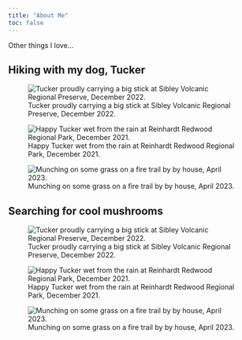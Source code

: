 ```yaml
---
title: "About Me"
toc: false
---
```

Other things I love...

## Hiking with my dog, Tucker

::: {layout="[[1, 1], [1, 0]]"}
![Tucker proudly carrying a big stick at Sibley Volcanic Regional Preserve, December 2022.](media/baba1.jpeg)

![Happy Tucker wet from the rain at Reinhardt Redwood Regional Park, December 2021.](media/baba2.jpeg)

![Munching on some grass on a fire trail by by house, April 2023.](media/baba3.jpeg)
:::

## Searching for cool mushrooms

::: {layout="[[1, 1], [1]]"}
![Tucker proudly carrying a big stick at Sibley Volcanic Regional Preserve, December 2022.](media/baba1.jpeg)

![Happy Tucker wet from the rain at Reinhardt Redwood Regional Park, December 2021.](media/baba2.jpeg)

![Munching on some grass on a fire trail by by house, April 2023.](media/baba3.jpeg)
:::